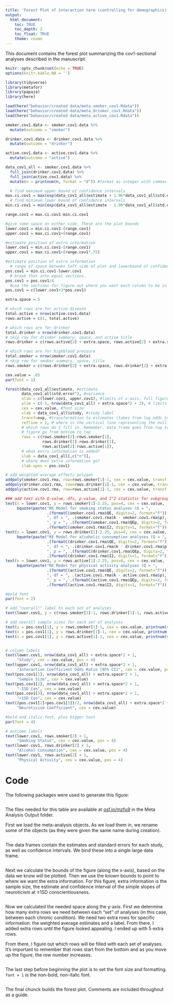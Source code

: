 ```yaml
---
title: 'Forest Plot of interaction term (controlling for demographics)'
output: 
  html_document:
    toc: TRUE
    toc_depth: 2
    toc_float: TRUE
    theme: cosmo
---
```


This document contains the forest plot summarizing the cov1-sectional analyses described in the manuscript. 

```r
knitr::opts_chunk$set(echo = TRUE)
options(knitr.kable.NA = '')
```

```r
library(tidyverse)
library(metafor)
library(papaja)
library(here)
```


```r
load(here("behavior/created data/meta_smoker_cov1.Rdata"))
load(here("behavior/created data/meta_drinker_cov1.Rdata"))
load(here("behavior/created data/meta_active_cov1.Rdata"))
```


```r
smoker.cov1.data <- smoker.cov1.data %>%
  mutate(outcome = "smoker")

drinker.cov1.data <- drinker.cov1.data %>%
  mutate(outcome = "drinker")

active.cov1.data <- active.cov1.data %>%
  mutate(outcome = "active")

data_cov1_all <- smoker.cov1.data %>%
  full_join(drinker.cov1.data) %>%
  full_join(active.cov1.data) %>%
  mutate(n = printnum(n, format = "d")) #format as integer with commas
```



```r
  # find maximum upper bound of confidence intervals
max.ci.cov1 = max(exp(data_cov1_all$estimate + 1.96*data_cov1_all$std.error))
  # find minimum lower bound of confidence intervals
min.ci.cov1 = min(exp(data_cov1_all$estimate - 1.96*data_cov1_all$std.error))

range.cov1 = max.ci.cov1-min.ci.cov1

#give some space on either side. These are the plot bounds
lower.cov1 = min.ci.cov1-(range.cov1) 
upper.cov1 = max.ci.cov1+(range.cov1)

#estimate position of extra information
lower.cov1 = min.ci.cov1-(range.cov1)
upper.cov1 = max.ci.cov1+(range.cov1*.75)

#estimate position of extra information
  # range of space between left side of plot and lowerbound of confidence intervals
pos.cov1 = min.ci.cov1-lower.cov1
  # break that into equal sections. 
pos.cov1 = pos.cov1/4
  #use the sections for figure out where you want each column to be in that space
pos.cov1 = c(lower.cov1+3*pos.cov1)
```


```r
extra.space = 5

# which rows are for active disease
total.active = nrow(active.cov1.data)
rows.active = c(1, total.active)

# which rows are for drinker
total.drinker = nrow(drinker.cov1.data)
# skip row for drinker summary, space, and active title
rows.drinker = c(rows.active[2] + extra.space, rows.active[2] + extra.space + total.drinker - 1)

# which rows are for highblood pressure
total.smoker = nrow(smoker.cov1.data)
# skip row for smoker summary, space, title
rows.smoker = c(rows.drinker[2] + extra.space, rows.drinker[2] + extra.space + total.smoker - 1)
```


```r
cex.value = .65
par(font = 1)
```


```r
forest(data_cov1_all$estimate, #estimate
       data_cov1_all$std.error^2, #variance
       xlim = c(lower.cov1, upper.cov1), #limits of x-axis, full figure
       ylim = c(-1, nrow(data_cov1_all) + extra.space*2 + 2), # limits of y-axis
       cex = cex.value, #font size
       slab = data_cov1_all$study, #study label
       transf=exp, #transformation to estimates (takes from log odds to odds ratio)
       refline = 1, # where is the vertical line representing the null?
       # which rows do I fill in. Remember, data frame goes from top to bottom, but row numbers on 
       # figure go from bottom to top
       rows = c(rows.smoker[2]:rows.smoker[1], 
                rows.drinker[2]:rows.drinker[1],
                rows.active[2]:rows.active[1]),
       # what extra information is added?
       ilab = data_cov1_all[,c("n")],
       # where does extra information go?
       ilab.xpos = pos.cov1)

# add weighted average effects polygon
addpoly(smoker.cov1.rma, row=rows.smoker[1]-1, cex = cex.value, transf = exp, mlab = "", col = "blue")
addpoly(drinker.cov1.rma, row=rows.drinker[1]-1, cex = cex.value, transf = exp, mlab = "", col = "blue")
addpoly(active.cov1.rma, row=rows.active[1]-1, cex = cex.value, transf = exp, mlab = "", col = "blue")

### add text with Q-value, dfs, p-value, and I^2 statistic for subgroups
text(x = lower.cov1, y = rows.smoker[1]-2.25, pos=4, cex = cex.value,
     bquote(paste("RE Model for smoking status analyses (Q = ",
                  .(formatC(smoker.cov1.rma$QE, digits=2, format="f")),
                  ", df = ", .(smoker.cov1.rma$k - smoker.cov1.rma$p),
                  ", p = ", .(formatC(smoker.cov1.rma$QEp, digits=2, format="f")), "; ", I^2, " = ",
                  .(formatC(smoker.cov1.rma$I2, digits=1, format="f")), "%)")))
text(x = lower.cov1, y = rows.drinker[1]-2.25, pos=4, cex = cex.value,
     bquote(paste("RE Model for alcoholic consumption analyses (Q = ",
                  .(formatC(drinker.cov1.rma$QE, digits=2, format="f")),
                  ", df = ", .(drinker.cov1.rma$k - drinker.cov1.rma$p),
                  ", p = ", .(formatC(drinker.cov1.rma$QEp, digits=2, format="f")), "; ", I^2, " = ",
                  .(formatC(drinker.cov1.rma$I2, digits=1, format="f")), "%)")))
text(x = lower.cov1, y = rows.active[1]-2.25, pos=4, cex = cex.value,
     bquote(paste("RE Model for physical activity analyses (Q = ",
                  .(formatC(active.cov1.rma$QE, digits=2, format="f")),
                  ", df = ", .(active.cov1.rma$k - active.cov1.rma$p),
                  ", p = ", .(formatC(active.cov1.rma$QEp, digits=2, format="f")), "; ", I^2, " = ",
                  .(formatC(active.cov1.rma$I2, digits=1, format="f")), "%)")))

#bold font
par(font = 2)

# add "overall"" label to each set of analyses
text(lower.cov1, y = c(rows.smoker[1]-1, rows.drinker[1]-1, rows.active[1]-1), pos = 4, cex = cex.value, "Overall")

# add overall sample sizes for each set of analyses
text(x = pos.cov1[1], y = rows.smoker[1]-1, cex = cex.value, printnum(sum(smoker.cov1.data$n)))
text(x = pos.cov1[1], y = rows.drinker[1]-1, cex = cex.value, printnum(sum(drinker.cov1.data$n)))
text(x = pos.cov1[1], y = rows.active[1]-1, cex = cex.value, printnum(sum(active.cov1.data$n)))


# column labels
text(lower.cov1, nrow(data_cov1_all) + extra.space*2 + 1,
     "Study", cex = cex.value, pos = 4)
text(upper.cov1, nrow(data_cov1_all) + extra.space*2 + 1,
     "Interaction Coefficient Odds Ratio [95% CI]", cex = cex.value, pos=2)
text(pos.cov1[1], nrow(data_cov1_all) + extra.space*2 + 1,
     "Sample Size", cex = cex.value)
text(pos.cov1[2], nrow(data_cov1_all) + extra.space*2 + 1,
     "-1SD Con", cex = cex.value)
text(pos.cov1[3], nrow(data_cov1_all) + extra.space*2 + 1,
     "+1SD Con", cex = cex.value)
text((pos.cov1[2]+pos.cov1[3])/2, nrow(data_cov1_all) + extra.space*2 + 2,
     "Neuroticism Coefficient", cex = cex.value)

#bold and italic font, plus bigger text
par(font = 4)

# outcome labels
text(lower.cov1, rows.smoker[2] + 1,
     "Smoking Status", cex = cex.value, pos = 4)
text(lower.cov1, rows.drinker[2] + 1,
     "Alcohol Consumption", cex = cex.value, pos = 4)
text(lower.cov1, rows.active[2] + 1,
     "Physical Activity", cex = cex.value, pos = 4)
```

# Code

The following packages were used to generate this figure: 

```r
```

The files needed for this table are available at [osf.io/mzfu9](https://osf.io/mzfu9/) in the Meta Analysis Output folder.

First we load the meta-analysis objects. As we load them in, we rename some of the objects (as they were given the same name during creation).

```r
```

The data frames contain the estimates and standard errors for each study, as well as confidence intervals. We bind these into a single large data frame.

```r
```


Next we calculate the bounds of the figure (along the x-axis), based on the data we know will be plotted. Then we use the known bounds to point to where we want the extra information. For this figure, extra information is the sample size, the estimate and confidence interval of the simple slopes of neuroticism at ±1SD conscientiousness. 

```r
```

Now we calculated the needed space along the y-axis. First we determine how many extra rows we need between each "set" of analyses (in this case, between each chronic condition). We need two extra rows for specific information: the weighted average estimates and a label. From there, I added extra rows until the figure looked appealing. I ended up with 5 extra rows.

From there, I figure out which rows will be filled with each set of analyses. It's important to remember that rows start from the bottom and as you move up the figure, the row number increases. 

```r
```

The last step before beginning the plot is to set the font size and formatting. `font = 1` is the non-bold, non-italic font.

```r
```

The final chunck builds the forest plot. Comments are included throughout as a guide.

```r
```

